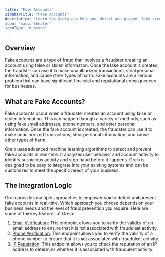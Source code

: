 ```yaml
---
title: "Fake Accounts"
sidebarTitle: "Fake Accounts"
description: "Learn how Greip can help you detect and prevent fake accounts in real-time"
icon: "masks-theater"
iconType: "duotone"
---
```


## Overview

Fake accounts are a type of fraud that involves a fraudster creating an account using false or stolen information. Once the fake account is created, the fraudster can use it to make unauthorized transactions, steal personal information, and cause other types of harm. Fake accounts are a serious problem that can have significant financial and reputational consequences for businesses.

## What are Fake Accounts?

Fake accounts occur when a fraudster creates an account using false or stolen information. This can happen through a variety of methods, such as using fake email addresses, phone numbers, and other personal information. Once the fake account is created, the fraudster can use it to make unauthorized transactions, steal personal information, and cause other types of harm.

Greip uses advanced machine learning algorithms to detect and prevent fake accounts in real-time. It analyzes user behavior and account activity to identify suspicious activity and stop fraud before it happens. Greip is designed to be easy to integrate into your existing systems and can be customized to meet the specific needs of your business.

## The Integration Logic

Greip provides multiple approaches to empower you to detect and prevent fake accounts in real-time. Which approach you choose depends on your business needs and the level of fraud prevention you require. Here are some of the key features of Greip:

1. [Email Verification](/api-reference/endpoint/data-lookup/email-verification): This endpoint allows you to verify the validity of an email address to ensure that it is not associated with fraudulent activity.
2. [Phone Verification](/api-reference/endpoint/data-lookup/phone-verification): This endpoint allows you to verify the validity of a phone number to ensure that it is not associated with fraudulent activity.
3. [IP Reputation](/api-reference/endpoint/scoring/ip-reputation): This endpoint allows you to check the reputation of an IP address to determine whether it is associated with fraudulent activity.
